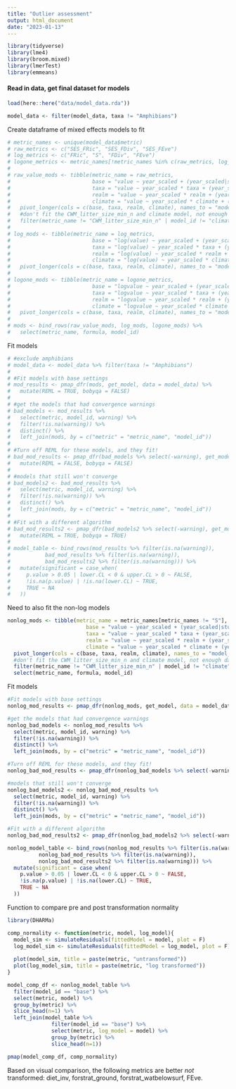 ```yaml
---
title: "Outlier assessment"
output: html_document
date: "2023-01-13"
---
```


```r
library(tidyverse)
library(lme4)
library(broom.mixed)
library(lmerTest)
library(emmeans)
```

#### Read in data, get final dataset for models
```r
load(here::here("data/model_data.rda"))

model_data <- filter(model_data, taxa != "Amphibians")
```

Create dataframe of mixed effects models to fit
```r
# metric_names <- unique(model_data$metric)
# raw_metrics <- c("SES_FRic", "SES_FDiv", "SES_FEve")
# log_metrics <- c("FRic", "S", "FDiv", "FEve")
# logone_metrics <- metric_names[!metric_names %in% c(raw_metrics, log_metrics)]
# 
# raw_value_mods <- tibble(metric_name = raw_metrics, 
#                          base = "value ~ year_scaled + (year_scaled|study_id/rarefyID)",
#                          taxa = "value ~ year_scaled * taxa + (year_scaled|study_id/rarefyID)",
#                          realm = "value ~ year_scaled * realm + (year_scaled|study_id/rarefyID)",
#                          climate = "value ~ year_scaled * climate + (year_scaled|study_id/rarefyID)") %>%
#   pivot_longer(cols = c(base, taxa, realm, climate), names_to = "model_id", values_to = "formula") %>%
#   #don't fit the CWM_litter_size_min_n and climate model, not enough data
#   filter(metric_name != "CWM_litter_size_min_n" | model_id != "climate")
# 
# log_mods <- tibble(metric_name = log_metrics, 
#                          base = "log(value) ~ year_scaled + (year_scaled|study_id/rarefyID)",
#                          taxa = "log(value) ~ year_scaled * taxa + (year_scaled|study_id/rarefyID)",
#                          realm = "log(value) ~ year_scaled * realm + (year_scaled|study_id/rarefyID)",
#                          climate = "log(value) ~ year_scaled * climate + (year_scaled|study_id/rarefyID)") %>%
#   pivot_longer(cols = c(base, taxa, realm, climate), names_to = "model_id", values_to = "formula")
# 
# logone_mods <- tibble(metric_name = logone_metrics, 
#                          base = "logvalue ~ year_scaled + (year_scaled|study_id/rarefyID)",
#                          taxa = "logvalue ~ year_scaled * taxa + (year_scaled|study_id/rarefyID)",
#                          realm = "logvalue ~ year_scaled * realm + (year_scaled|study_id/rarefyID)",
#                          climate = "logvalue ~ year_scaled * climate + (year_scaled|study_id/rarefyID)") %>%
#   pivot_longer(cols = c(base, taxa, realm, climate), names_to = "model_id", values_to = "formula")
# 
# mods <- bind_rows(raw_value_mods, log_mods, logone_mods) %>% 
#   select(metric_name, formula, model_id)
```

Fit models
```r
# #exclude amphibians
# model_data <- model_data %>% filter(taxa != "Amphibians")
# 
# #Fit models with base settings
# mod_results <- pmap_dfr(mods, get_model, data = model_data) %>%
#   mutate(REML = TRUE, bobyqa = FALSE)
# 
# #get the models that had convergence warnings
# bad_models <- mod_results %>%
#   select(metric, model_id, warning) %>% 
#   filter(!is.na(warning)) %>% 
#   distinct() %>%
#   left_join(mods, by = c("metric" = "metric_name", "model_id")) 
# 
# #Turn off REML for these models, and they fit! 
# bad_mod_results <- pmap_dfr(bad_models %>% select(-warning), get_model, data = model_data, REML = FALSE) %>%
#   mutate(REML = FALSE, bobyqa = FALSE)
# 
# #models that still won't converge
# bad_models2 <- bad_mod_results %>%
#   select(metric, model_id, warning) %>% 
#   filter(!is.na(warning)) %>% 
#   distinct() %>%
#   left_join(mods, by = c("metric" = "metric_name", "model_id")) 
# 
# #Fit with a different algorithm
# bad_mod_results2 <- pmap_dfr(bad_models2 %>% select(-warning), get_model, data = model_data, bobyqa = TRUE) %>%
#   mutate(REML = TRUE, bobyqa = TRUE)
# 
# model_table <- bind_rows(mod_results %>% filter(is.na(warning)), 
#           bad_mod_results %>% filter(is.na(warning)),
#           bad_mod_results2 %>% filter(is.na(warning))) %>%
#   mutate(significant = case_when(
#     p.value > 0.05 | lower.CL < 0 & upper.CL > 0 ~ FALSE,
#     !is.na(p.value) | !is.na(lower.CL) ~ TRUE,
#     TRUE ~ NA
#   )) 
```

Need to also fit the non-log models
```r
nonlog_mods <- tibble(metric_name = metric_names[metric_names != "S"], 
                         base = "value ~ year_scaled + (year_scaled|study_id/rarefyID)",
                         taxa = "value ~ year_scaled * taxa + (year_scaled|study_id/rarefyID)",
                         realm = "value ~ year_scaled * realm + (year_scaled|study_id/rarefyID)",
                         climate = "value ~ year_scaled * climate + (year_scaled|study_id/rarefyID)") %>%
  pivot_longer(cols = c(base, taxa, realm, climate), names_to = "model_id", values_to = "formula") %>%
  #don't fit the CWM_litter_size_min_n and climate model, not enough data
  filter(metric_name != "CWM_litter_size_min_n" | model_id != "climate") %>% 
  select(metric_name, formula, model_id)
```

Fit models
```r
#Fit models with base settings
nonlog_mod_results <- pmap_dfr(nonlog_mods, get_model, data = model_data)

#get the models that had convergence warnings
nonlog_bad_models <- nonlog_mod_results %>%
  select(metric, model_id, warning) %>% 
  filter(!is.na(warning)) %>% 
  distinct() %>%
  left_join(mods, by = c("metric" = "metric_name", "model_id")) 

#Turn off REML for these models, and they fit! 
nonlog_bad_mod_results <- pmap_dfr(nonlog_bad_models %>% select(-warning), get_model, data = model_data, REML = FALSE)

#models that still won't converge
nonlog_bad_models2 <- nonlog_bad_mod_results %>%
  select(metric, model_id, warning) %>% 
  filter(!is.na(warning)) %>% 
  distinct() %>%
  left_join(mods, by = c("metric" = "metric_name", "model_id")) 

#Fit with a different algorithm
nonlog_bad_mod_results2 <- pmap_dfr(nonlog_bad_models2 %>% select(-warning), get_model, data = model_data, control = lmerControl(optimizer = "bobyqa"))

nonlog_model_table <- bind_rows(nonlog_mod_results %>% filter(is.na(warning)), 
          nonlog_bad_mod_results %>% filter(is.na(warning)),
          nonlog_bad_mod_results2 %>% filter(is.na(warning))) %>%
  mutate(significant = case_when(
    p.value > 0.05 | lower.CL < 0 & upper.CL > 0 ~ FALSE,
    !is.na(p.value) | !is.na(lower.CL) ~ TRUE,
    TRUE ~ NA
  ))
```

Function to compare pre and post transformation normality
```r
library(DHARMa)

comp_normality <- function(metric, model, log_model){
  model_sim <- simulateResiduals(fittedModel = model, plot = F)
  log_model_sim <- simulateResiduals(fittedModel = log_model, plot = F)
  
  plot(model_sim, title = paste(metric, "untransformed"))
  plot(log_model_sim, title = paste(metric, "log transformed"))
}

model_comp_df <- nonlog_model_table %>%
  filter(model_id == "base") %>%
  select(metric, model) %>% 
  group_by(metric) %>%
  slice_head(n=1) %>%
  left_join(model_table %>% 
              filter(model_id == "base") %>%
              select(metric, log_model = model) %>% 
              group_by(metric) %>%
              slice_head(n=1))

pmap(model_comp_df, comp_normality)
```
Based on visual comparison, the following metrics are better *not* transformed: diet_inv, forstrat_ground, forstrat_watbelowsurf, FEve.


